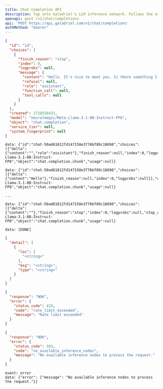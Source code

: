 ```yaml
---
title: Chat Completion API
description: Tap into Galadriel's LLM inference network. Follows the exact schema as OpenAI's chat completion API.
openapi: post /v1/chat/completions
api: 'POST https://api.galadriel.com/v1/chat/completions'
authMethod: "bearer"
---
```


<ResponseExample>

```json 200
{
  "id": "id",
  "choices": [
    {
      "finish_reason": "stop",
      "index": 0,
      "logprobs": null,
      "message": {
        "content": "Hello. It's nice to meet you. Is there something I can help you with or would you like to chat?",
        "refusal": null,
        "role": "assistant",
        "function_call": null,
        "tool_calls": null
      }
    }
  ],
  "created": 1728558433,
  "model": "neuralmagic/Meta-Llama-3.1-8B-Instruct-FP8",
  "object": "chat.completion",
  "service_tier": null,
  "system_fingerprint": null
}
```

```text stream
data: {"id":"chat-50ad61812fd147158e3776bf89c18698","choices":[{"delta":{"content":"","role":"assistant"},"finish_reason":null,"index":0,"logprobs":null}],"created":1729078303,"model":"neuralmagic/Meta-Llama-3.1-8B-Instruct-FP8","object":"chat.completion.chunk","usage":null}

data: {"id":"chat-50ad61812fd147158e3776bf89c18698","choices":[{"delta":{"content":"Hello"},"finish_reason":null,"index":0,"logprobs":null}],"created":1729078303,"model":"neuralmagic/Meta-Llama-3.1-8B-Instruct-FP8","object":"chat.completion.chunk","usage":null}

...

data: {"id":"chat-50ad61812fd147158e3776bf89c18698","choices":[{"delta":{"content":""},"finish_reason":"stop","index":0,"logprobs":null,"stop_reason":null}],"created":1729078303,"model":"neuralmagic/Meta-Llama-3.1-8B-Instruct-FP8","object":"chat.completion.chunk","usage":null}

data: [DONE]
```

```json 422
{
  "detail": [
    {
      "loc": [
        "<string>"
      ],
      "msg": "<string>",
      "type": "<string>"
    }
  ]
}
```

```json 429
{
  "response": "NOK",
  "error": {
    "status_code": 429,
    "code": "rate_limit_exceeded",
    "message": "Rate limit exceeded"
  }
}
```


```json 503
{
  "response": "NOK",
  "error": {
    "status_code": 503,
    "code": "no_available_inference_nodes",
    "message": "No available inference nodes to process the request."
  }
}
```

```text stream error
event: error
data: {"error": {"message": "No available inference nodes to process the request."}}
```

</ResponseExample>
